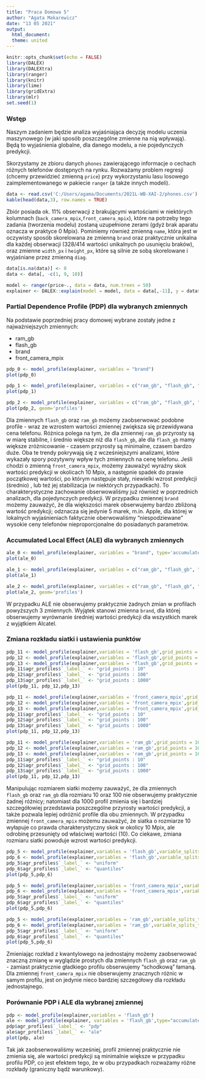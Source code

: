 ```yaml
---
title: "Praca Domowa 5"
author: "Agata Makarewicz"
date: "13 05 2021"
output: 
  html_document:
  theme: united
---
```


```r
knitr::opts_chunk$set(echo = FALSE)
library(DALEX)
library(DALEXtra)
library(ranger)
library(knitr)
library(lime)
library(gridExtra)
library(mlr)
set.seed(1)
```

### Wstęp 

Naszym zadaniem będzie analiza wyjaśniająca decyzję modelu uczenia maszynowego (w jaki sposób poszczególne zmienne na nią wpływają). Będą to wyjaśnienia globalne, dla danego modelu, a nie pojedynczych predykcji.

Skorzystamy ze zbioru danych `phones` zawierającego informacje o cechach różnych telefonów dostępnych na rynku. Rozważamy problem regresji (chcemy przewidzieć zmienną `price`) przy wykorzystaniu lasu losowego zaimplementowanego w pakiecie `ranger` (a także innych modeli).

```r
data <- read.csv('C:/Users/agama/Documents/2021L-WB-XAI-2/phones.csv')
kable(head(data,3), row.names = TRUE)
```

Zbiór posiada ok. 11% obserwacji z brakującymi wartościami w niektórych kolumnach (`back_camera_mpix`,`front_camera_mpix`), które na potrzeby tego zadania (tworzenia modelu) zostaną uzupełnione zerami (gdyż brak aparatu oznacza w praktyce 0 Mpix). Pominiemy również zmienną `name`, która jest w oczywisty sposób skorelowana ze zmienną `brand` oraz praktycznie unikalna dla każdej obserwacji (328/414 wartości unikalnych po usunięciu braków), oraz zmienne `width_px` i `height_px`, które są silnie ze sobą skorelowane i wyjaśniane przez zmienną `diag`.

```r
data[is.na(data)] <- 0 
data <- data[, -c(1, 9, 10)]
```

```r
model <- ranger(price~., data = data, num.trees = 50)
explainer <- DALEX::explain(model = model, data = data[,-11], y = data$price) 
```

### Partial Dependence Profile (PDP) dla wybranych zmiennych

Na podstawie poprzedniej pracy domowej wybrane zostały jedne z najważniejszych zmiennych: 

* ram_gb
* flash_gb 
* brand
* front_camera_mpix

```r
pdp_0 <- model_profile(explainer, variables = "brand")
plot(pdp_0)
```

```r
pdp_1 <- model_profile(explainer, variables = c("ram_gb", "flash_gb", "front_camera_mpix"))
plot(pdp_1)
```

```r
pdp_2 <- model_profile(explainer, variables = c("ram_gb", "flash_gb", "front_camera_mpix"))
plot(pdp_2, geom='profiles')
```

Dla zmiennych `flash_gb` oraz `ram_gb` możemy zaobserwować podobne profile - wraz ze wzrostem wartości zmiennej zwiększa się przewidywana cena telefonu. Różnica polega na tym, że dla zmiennej `ram_gb` przyrosty są w miarę stabilne, i średnio większe niż dla `flash_gb`, ale dla `flash_gb` mamy większe zróżnicowanie - czasem przyrosty są minimalne, czasem bardzo duże. Oba te trendy pokrywają się z wcześniejszymi analizami, które wykazały spory pozytywny wpływ tych zmiennych na cenę telefonu.
Jeśli chodzi o zmienną `front_camera_mpix`, możemy zauważyć wyraźny skok wartości predykcji w okolicach 10 Mpix, a następnie spadek do prawie początkowej wartości, po którym następuje stały, niewielki wzrost predykcji (średnio) , lub też jej stabilizacja (w niektórych przypadkach). To charakterystyczne zachowanie obserwowaliśmy już również w poprzednich analizach, dla pojedynczych predykcji.
W przypadku zmiennej `brand` możemy zauważyć, że dla większości marek obserwujemy bardzo zbliżoną wartość predykcji; odznacza się jedynie 5 marek, m.in. Apple, dla której w lokalnych wyjaśnieniach faktycznie oberwowaliśmy "niespodziewane" wysokie ceny telefonów nieproporcjonalne do posiadanych parametrów.

### Accumulated Local Effect (ALE) dla wybranych zmiennych

```r
ale_0 <- model_profile(explainer, variables = "brand", type='accumulated', variable_type='categorical')
plot(ale_0)
```

```r
ale_1 <- model_profile(explainer, variables = c("ram_gb", "flash_gb", "front_camera_mpix"), type='accumulated')
plot(ale_1)
```

```r
ale_2 <- model_profile(explainer, variables = c("ram_gb", "flash_gb", "front_camera_mpix"), type='accumulated')
plot(ale_2, geom='profiles')
```

W przypadku ALE nie obserwujemy praktycznie żadnych zmian w profilach powyższych 3 zmiennych. Wyjątek stanowi zmienna `brand`, dla której obserwujemy wyrównanie średniej wartości predykcji dla wszystkich marek z wyjątkiem Alcatel.

### Zmiana rozkładu siatki i ustawienia punktów

```r
pdp_11 <- model_profile(explainer,variables = 'flash_gb',grid_points = 10)
pdp_12 <- model_profile(explainer,variables = 'flash_gb',grid_points = 100)
pdp_13 <- model_profile(explainer,variables = 'flash_gb',grid_points = 1000)
pdp_11$agr_profiles$`_label_` <- "grid_points : 10"
pdp_12$agr_profiles$`_label_` <- "grid_points : 100"
pdp_13$agr_profiles$`_label_` <- "grid_points : 1000"
plot(pdp_11, pdp_12,pdp_13)
```

```r
pdp_11 <- model_profile(explainer,variables = 'front_camera_mpix',grid_points = 10)
pdp_12 <- model_profile(explainer,variables = 'front_camera_mpix',grid_points = 100)
pdp_13 <- model_profile(explainer,variables = 'front_camera_mpix',grid_points = 1000)
pdp_11$agr_profiles$`_label_` <- "grid_points : 10"
pdp_12$agr_profiles$`_label_` <- "grid_points : 100"
pdp_13$agr_profiles$`_label_` <- "grid_points : 1000"
plot(pdp_11, pdp_12,pdp_13)
```

```r
pdp_11 <- model_profile(explainer,variables = 'ram_gb',grid_points = 10)
pdp_12 <- model_profile(explainer,variables = 'ram_gb',grid_points = 100)
pdp_13 <- model_profile(explainer,variables = 'ram_gb',grid_points = 1000)
pdp_11$agr_profiles$`_label_` <- "grid_points : 10"
pdp_12$agr_profiles$`_label_` <- "grid_points : 100"
pdp_13$agr_profiles$`_label_` <- "grid_points : 1000"
plot(pdp_11, pdp_12,pdp_13)
```

Manipulując rozmiarem siatki możemy zauważyć, że dla zmiennych `flash_gb` oraz `ram_gb` dla rozmiaru 10 oraz 100 nie obserwujemy praktycznie żadnej różnicy; natomiast dla 1000 profil zmienia się i bardziej szczegółowiej przedstawia poszczególne przyrosty wartości predykcji, a także pozwala lepiej odróżnić profile dla obu zmiennych. 
W przypadku zmiennej `front_camera_mpix` możemu zauważyć, że siatka o rozmiarze 10 wyłapuje co prawda charakterystyczny skok w okolicy 10 Mpix, ale odrobinę przesunięty od właściwej wartości (10). Co ciekawe, zmiana rozmiaru siatki powoduje wzrost wartości predykcji.

```r
pdp_5 <- model_profile(explainer,variables = 'flash_gb',variable_splits_type = "uniform")
pdp_6 <- model_profile(explainer,variables = 'flash_gb',variable_splits_type = 'quantiles')
pdp_5$agr_profiles$`_label_` <- "uniform"
pdp_6$agr_profiles$`_label_` <- "quantiles"
plot(pdp_5,pdp_6)
```

```r
pdp_5 <- model_profile(explainer,variables = 'front_camera_mpix',variable_splits_type = "uniform")
pdp_6 <- model_profile(explainer,variables = 'front_camera_mpix',variable_splits_type = 'quantiles')
pdp_5$agr_profiles$`_label_` <- "uniform"
pdp_6$agr_profiles$`_label_` <- "quantiles"
plot(pdp_5,pdp_6)
```

```r
pdp_5 <- model_profile(explainer,variables = 'ram_gb',variable_splits_type = "uniform")
pdp_6 <- model_profile(explainer,variables = 'ram_gb',variable_splits_type = 'quantiles')
pdp_5$agr_profiles$`_label_` <- "uniform"
pdp_6$agr_profiles$`_label_` <- "quantiles"
plot(pdp_5,pdp_6)
```

Zmieniając rozkład z kwantylowego na jednostajny możemy zaobserwować znaczną zmianę w wyglądzie prostych dla zmiennych `flash_gb` oraz `ram_gb` - zamiast praktycznie gładkiego profilu obserwujemy "schodkową" łamaną.
Dla zmiennej `front_camera_mpix` nie obserwujemy znacznych różnic w samym profilu, jest on jedynie nieco bardziej szczegółowy dla rozkładu jednostajnego.

### Porównanie PDP i ALE dla wybranej zmiennej

```r
pdp <- model_profile(explainer,variables = 'flash_gb')
ale <- model_profile(explainer, variables = 'flash_gb',type="accumulated")
pdp$agr_profiles$`_label_` <- "pdp"
ale$agr_profiles$`_label_` <- "ale"
plot(pdp, ale)
```

Tak jak zaobserwowaliśmy wcześniej, profil zmiennej praktycznie nie zmienia się, ale wartości predykcji są minimalnie większe w przypadku profilu PDP, co jest efektem tego, że w obu przypadkach rozważamy różne rozkłady (graniczny bądź warunkowy).

$~$